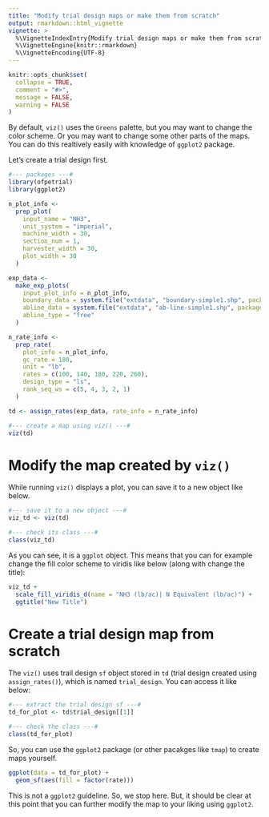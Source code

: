 ```yaml
---
title: "Modify trial design maps or make them from scratch"
output: rmarkdown::html_vignette
vignette: >
  %\VignetteIndexEntry{Modify trial design maps or make them from scratch}
  %\VignetteEngine{knitr::rmarkdown}
  %\VignetteEncoding{UTF-8}
---
```


```r
knitr::opts_chunk$set(
  collapse = TRUE,
  comment = "#>",
  message = FALSE,
  warning = FALSE
)
```

By default, `viz()` uses the `Greens` palette, but you may want to change the color scheme. Or you may want to change some other parts of the maps. You can do this realtively easily with knowledge of  `ggplot2` package.

Let's create a trial design first.

```r
#--- packages ---#
library(ofpetrial)
library(ggplot2)

n_plot_info <-
  prep_plot(
    input_name = "NH3",
    unit_system = "imperial",
    machine_width = 30,
    section_num = 1,
    harvester_width = 30,
    plot_width = 30
  )

exp_data <-
  make_exp_plots(
    input_plot_info = n_plot_info,
    boundary_data = system.file("extdata", "boundary-simple1.shp", package = "ofpetrial"),
    abline_data = system.file("extdata", "ab-line-simple1.shp", package = "ofpetrial"),
    abline_type = "free"
  )

n_rate_info <-
  prep_rate(
    plot_info = n_plot_info,
    gc_rate = 180,
    unit = "lb",
    rates = c(100, 140, 180, 220, 260),
    design_type = "ls",
    rank_seq_ws = c(5, 4, 3, 2, 1)
  )

td <- assign_rates(exp_data, rate_info = n_rate_info)
```

```r
#--- create a map using viz() ---#
viz(td)
```

# Modify the map created by `viz()`

While running `viz()` displays a plot, you can save it to a new object like below. 


```r
#--- save it to a new object ---#
viz_td <- viz(td)

#--- check its class ---#
class(viz_td)
```

As you can see, it is a `ggplot` object. This means that you can for example change the fill color scheme to viridis like below (along with change the title):

```r
viz_td +
  scale_fill_viridis_d(name = "NH3 (lb/ac)| N Equivalent (lb/ac)") +
  ggtitle("New Title")
```

# Create a trial design map from scratch

The `viz()` uses trail design `sf` object stored in `td` (trial design created using `assign_rates()`), which is named `trial_design`. You can access it like below:

```r
#--- extract the trial design sf ---#
td_for_plot <- td$trial_design[[1]]

#--- check the class ---#
class(td_for_plot)
```

So, you can use the `ggplot2` package (or other pacakges like `tmap`) to create maps yourself.

```r
ggplot(data = td_for_plot) +
  geom_sf(aes(fill = factor(rate)))
```

This is not a `ggplot2` guideline. So, we stop here. But, it should be clear at this point that you can further modify the map to your liking using `ggplot2`.
